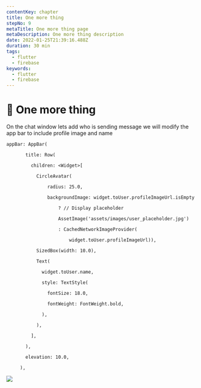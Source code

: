 ```yaml
---
contentKey: chapter
title: One more thing
stepNo: 9
metaTitle: One more thing page
metaDescription: One more thing description
date: 2022-01-25T21:39:16.488Z
duration: 30 min
tags:
  - flutter
  - firebase
keywords:
  - flutter
  - firebase
---
```

# 🎁 One more thing

On the chat window lets add who is sending message we will modify the app bar to include profile image and name

```
appBar: AppBar(

       title: Row(

         children: <Widget>[

           CircleAvatar(

               radius: 25.0,

               backgroundImage: widget.toUser.profileImageUrl.isEmpty

                   ? // Display placeholder

                   AssetImage('assets/images/user_placeholder.jpg')

                   : CachedNetworkImageProvider(

                       widget.toUser.profileImageUrl)),

           SizedBox(width: 10.0),

           Text(

             widget.toUser.name,

             style: TextStyle(

               fontSize: 18.0,

               fontWeight: FontWeight.bold,

             ),

           ),

         ],

       ),

       elevation: 10.0,       

     ),
```

![](https://res.cloudinary.com/sitecore/image/upload/c_limit,q_80,w_2000/v1643317783/Codelab/flutter_06_awxxgd.png)